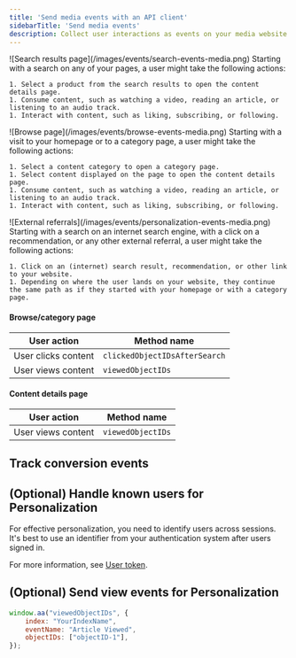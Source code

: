 ```yaml
---
title: 'Send media events with an API client'
sidebarTitle: 'Send media events'
description: Collect user interactions as events on your media website.
---
```



<Intro />


<EnableEventsCollection />


<InitializeClient />


<EventsToTrack />

<Tabs>
  <Tab title="Search results page">
    ![Search results page](/images/events/search-events-media.png)
    Starting with a search on any of your pages, a user might take the following actions:

    1. Select a product from the search results to open the content details page.
    1. Consume content, such as watching a video, reading an article, or listening to an audio track.
    1. Interact with content, such as liking, subscribing, or following.
  </Tab>
  <Tab title="Browse page">
    ![Browse page](/images/events/browse-events-media.png)
    Starting with a visit to your homepage or to a category page, a user might take the following actions:

    1. Select a content category to open a category page.
    1. Select content displayed on the page to open the content details page.
    1. Consume content, such as watching a video, reading an article, or listening to an audio track.
    1. Interact with content, such as liking, subscribing, or following.
  </Tab>
  <Tab title="External referrals">
    ![External referrals](/images/events/personalization-events-media.png)
    Starting with a search on an internet search engine, with a click on a recommendation, or any other external referral, a user might take the following actions:

    1. Click on an (internet) search result, recommendation, or other link to your website.
    1. Depending on where the user lands on your website, they continue the same path as if they started with your homepage or with a category page.
  </Tab>
</Tabs>


<SearchResults />

#### Browse/category page

| User action         | Method name                    |
| ------------------- | ------------------------------ |
| User clicks content | `clickedObjectIDsAfterSearch`  |
| User views content  | `viewedObjectIDs`              |

#### Content details page

| User action        | Method name       |
| ------------------ | ----------------- |
| User views content | `viewedObjectIDs` |


<TrackQueryid />


<TrackClickEvents />

## Track conversion events


<TrackConversionEvents />


<TrackAdditioalClickEvents />

## (Optional) Handle known users for Personalization

For effective personalization, you need to identify users across sessions.
It's best to use an identifier from your authentication system after users signed in.

For more information, see [User token](/guides/send-events/concepts/user-token/).


<PesonalizationUserToken />

## (Optional) Send view events for Personalization


<ViewEvents />

```js JavaScript
window.aa("viewedObjectIDs", {
    index: "YourIndexName",
    eventName: "Article Viewed",
    objectIDs: ["objectID-1"],
});
```



